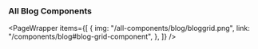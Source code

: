 
### All Blog Components

<PageWrapper
  items={[
    {
      img: "/all-components/blog/bloggrid.png",
      link: "/components/blog#blog-grid-component",
    },
  ]}
/>
